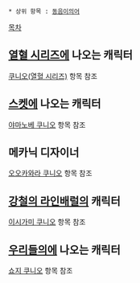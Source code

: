  * 상위 항목 : [[동음이의어]]
[[목차]]
== [[열혈 시리즈]]에 나오는 캐릭터 ==
[[쿠니오(열혈 시리즈)]] 항목 참조
== [[스켓]]에 나오는 캐릭터 ==
[[야마노베 쿠니오]] 항목 참조
== 메카닉 디자이너 ==
[[오오카와라 쿠니오]] 항목 참조
== [[강철의 라인배럴]]의 캐릭터 ==
[[이시가미 쿠니오]] 항목 참조
== [[우리들의]]에 나오는 캐릭터 ==
[[쇼지 쿠니오]] 항목 참조
